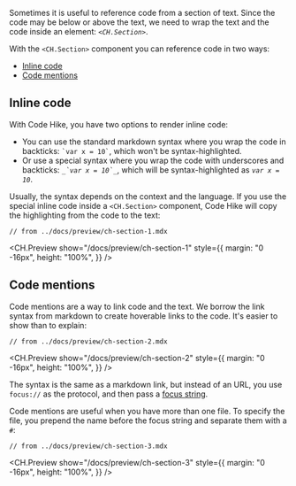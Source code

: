 Sometimes it is useful to reference code from a section of text. Since the code may be below or above the text, we need to wrap the text and the code inside an element: _`<CH.Section>`_.

With the `<CH.Section>` component you can reference code in two ways:

- [Inline code](#inline-code)
- [Code mentions](#code-mentions)

## Inline code

With Code Hike, you have two options to render inline code:

- You can use the standard markdown syntax where you wrap the code in backticks: `` `var x = 10` ``, which won't be syntax-highlighted.
- Or use a special syntax where you wrap the code with underscores and backticks: _`` _`var x = 10`_ ``_, which will be syntax-highlighted as _`var x = 10`_.

Usually, the syntax depends on the context and the language. If you use the special inline code inside a `<CH.Section>` component, Code Hike will copy the highlighting from the code to the text:

<SideBySide>

```mdx your.mdx mark=8[11:30]
// from ../docs/preview/ch-section-1.mdx
```

<CH.Preview
  show="/docs/preview/ch-section-1"
  style={{
    margin: "0 -16px",
    height: "100%",
  }}
/>

</SideBySide>

## Code mentions

Code mentions are a way to link code and the text. We borrow the link syntax from markdown to create hoverable links to the code. It's easier to show than to explain:

<SideBySide>

```mdx your.mdx focus=1,8[8:34],10
// from ../docs/preview/ch-section-2.mdx
```

<CH.Preview
  show="/docs/preview/ch-section-2"
  style={{
    margin: "0 -16px",
    height: "100%",
  }}
/>

</SideBySide>

The syntax is the same as a markdown link, but instead of an URL, you use `focus://` as the protocol, and then pass a [focus string](annotations#metastring-syntax).

Code mentions are useful when you have more than one file. To specify the file, you prepend the name before the focus string and separate them with a `#`:

<SideBySide>

```mdx your.mdx focus=1,18,19,21 mark=18[20:34],19[20:33]
// from ../docs/preview/ch-section-3.mdx
```

<CH.Preview
  show="/docs/preview/ch-section-3"
  style={{
    margin: "0 -16px",
    height: "100%",
  }}
/>

</SideBySide>

